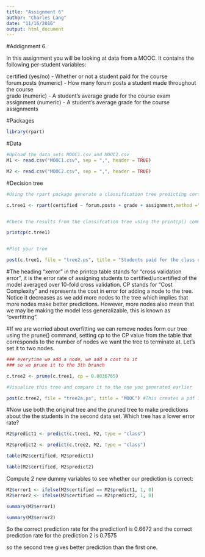 ```yaml
---
title: "Assignment 6"
author: "Charles Lang"
date: "11/16/2016"
output: html_document
---
```

#Addignment 6

In this assignment you will be looking at data from a MOOC. It contains the following per-student variables:

certified (yes/no) - Whether or not a student paid for the course  
forum.posts (numeric) - How many forum posts a student made throughout the course  
grade (numeric) - A student's average grade for the course exam  
assignment (numeric) - A student's average grade for the course assignments  

#Packages
```r
library(rpart)
```

#Data
```r
#Upload the data sets MOOC1.csv and MOOC2.csv
M1 <- read.csv("MOOC1.csv", sep = ",", header = TRUE)

M2 <- read.csv("MOOC2.csv", sep = ",", header = TRUE)

```

#Decision tree
```r
#Using the rpart package generate a classification tree predicting certified from the other variables in the M1 data frame.

c.tree1 <- rpart(certified ~ forum.posts + grade + assignment,method ="class",control =rpart.control(minsplit=1, minbucket = 1, cp =0.001), data = M1 )


#Check the results from the classifcation tree using the printcp() command

printcp(c.tree1)


#Plot your tree

post(c.tree1, file = "tree2.ps", title = "Students paid for the class or not")

```

#The heading "xerror" in the printcp table stands for "cross validation error", it is the error rate of assigning students to certified/uncertified of the model averaged over 10-fold cross validation. CP stands for "Cost Complexity" and represents the cost in error for adding a node to the tree. Notice it decreases as we add more nodes to the tree which implies that more nodes make better predictions. However, more nodes also mean that we may be making the model less generalizable, this is known as "overfitting".

#If we are worried about overfitting we can remove nodes form our tree using the prune() command, setting cp to the CP value from the table that corresponds to the number of nodes we want the tree to terminate at. Let's set it to two nodes.

```r

### everytime we add a node, we add a cost to it
### so we prune it to the 3th branch

c.tree2 <- prune(c.tree1, cp = 0.0036765)

#Visualize this tree and compare it to the one you generated earlier

post(c.tree2, file = "tree2a.ps", title = "MOOC") #This creates a pdf image of the tree
```

#Now use both the original tree and the pruned tree to make predictions about the the students in the second data set. Which tree has a lower error rate?

```r
M2$predict1 <- predict(c.tree1, M2, type = "class")

M2$predict2 <- predict(c.tree2, M2, type = "class")

table(M2$certified, M2$predict1)

table(M2$certified, M2$predict2)

```
Compute 2 new dummy variables to see whether our prediction is correct:

```r

M2$error1 <- ifelse(M2$certified == M2$predict1, 1, 0)
M2$error2 <- ifelse(M2$certified == M2$predict2, 1, 0)

summary(M2$error1)

summary(M2$error2)

```

So the correct prediction rate for the prediction1 is 0.6672
and the correct prediction rate for the prediction 2 is 0.7575

so the second tree gives better prediction than the first one. 

